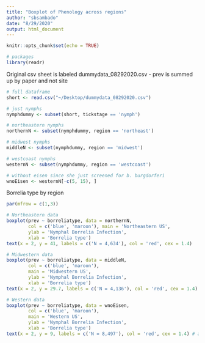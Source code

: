 ```yaml
---
title: "Boxplot of Phenology across regions"
author: "sbsambado"
date: "8/29/2020"
output: html_document
---
```


```r
knitr::opts_chunk$set(echo = TRUE)

# packages
library(readr)

```


Original csv sheet is labeled dummydata_08292020.csv
- prev is summed up by paper and not site
```r

# full dataframe
short <- read.csv("~/Desktop/dummydata_08292020.csv")

# just nymphs
nymphdummy <- subset(short, tickstage == 'nymph')

# northeastern nymphs
northernN <- subset(nymphdummy, region == 'northeast')

# midwest nymphs
middleN <- subset(nymphdummy, region == 'midwest')

# westcoast nymphs
westernN <- subset(nymphdummy, region == 'westcoast')

# without eisen since she just screened for b. burgdorferi
wnoEisen <- westernN[-c(5, 15), ]


```

Borrelia type by region
```r
par(mfrow = c(1,3))

# Northeastern data
boxplot(prev ~ borreliatype, data = northernN,
        col = c('blue', 'maroon'), main = 'Northeastern US',
        ylab = 'Nymphal Borrelia Infection',
        xlab = 'Borrelia type')
text(x = 2, y = 41, labels = c('N = 4,634'), col = 'red', cex = 1.4)

# Midwestern data
boxplot(prev ~ borreliatype, data = middleN,
        col = c('blue', 'maroon'),
        main = 'Midwestern US',
        ylab = 'Nymphal Borrelia Infection',
        xlab = 'Borrelia type')
text(x = 2, y = 29.7, labels = c('N = 4,136'), col = 'red', cex = 1.4)

# Western data
boxplot(prev ~ borreliatype, data = wnoEisen,
        col = c('blue', 'maroon'),
        main = 'Western US',
        ylab = 'Nymphal Borrelia Infection',
        xlab = 'Borrelia type')
text(x = 2, y = 9, labels = c('N = 8,497'), col = 'red', cex = 1.4) # add text

```
